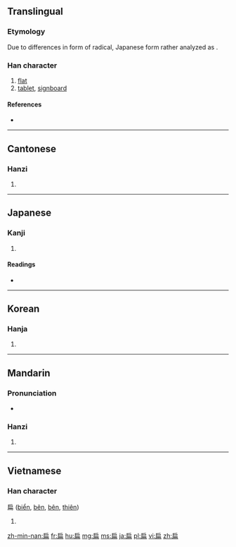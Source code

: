 {{also|碥}}
==Translingual==
{{ja-forms|扁|扁|扁}}

===Etymology===
{{Han compound|戶|冊|ls=ic}}

Due to differences in form of radical, Japanese form rather analyzed as {{Han compound|戸|冊}}.

===Han character===
{{Han char|rn=63|rad=戶|as=05|sn=9|four=3022<sub>7</sub>|canj=竹尸月廿 (HSBT), 戈尸月廿 (ISBT), X戈尸月廿 (XISBT)|ids=⿸[[戶]][[冊]]}}

# [[flat]]
# [[tablet]], [[signboard]]

====References====
* {{Han ref|kx=0415.220|dkj=11724|dj=0760.090|hdz=32261.110|uh=6241|ud=25153|bh=ABF3|bd=44019}}

----

==Cantonese==

===Hanzi===
{{yue-hanzi|jyut=[[bin2]], [[pin1]]|y=bin2, pin1}}

# {{defn|lang=yue|sort=戶05}}

----

==Japanese==

===Kanji===
{{ja-kanji|grade=|rs=戶05}}

# {{defn|lang=ja|sort=戶05}}

====Readings====
* {{ja-readings|on=[[へん]] (hen), [[はん]] (han)|kun=[[ひらたい]] (hiratai)}}

----

==Korean==

===Hanja===
{{ko-hanja|hangeul=[[편]], [[변]]|eumhun=작을|rv=pyeon, byeon|mr=p'yŏn, pyŏn|y=phyen, pyen}}

# {{defn|lang=ko|sort=戶05}}

----

==Mandarin==

===Pronunciation===
* {{audio|Zh-bian.ogg|Audio}}

===Hanzi===
{{cmn-hanzi|pin=[[biǎn]] ([[bian3]])|wg=pien<sup>3</sup>}}

# {{defn|lang=cmn|sort=戶05}}

----

==Vietnamese==

===Han character===
扁 ([[biển]], [[bẽn]], [[bên]], [[thiên]])

# {{defn|lang=vi|sort=戶05}}

[[zh-min-nan:扁]]
[[fr:扁]]
[[hu:扁]]
[[mg:扁]]
[[ms:扁]]
[[ja:扁]]
[[pl:扁]]
[[vi:扁]]
[[zh:扁]]